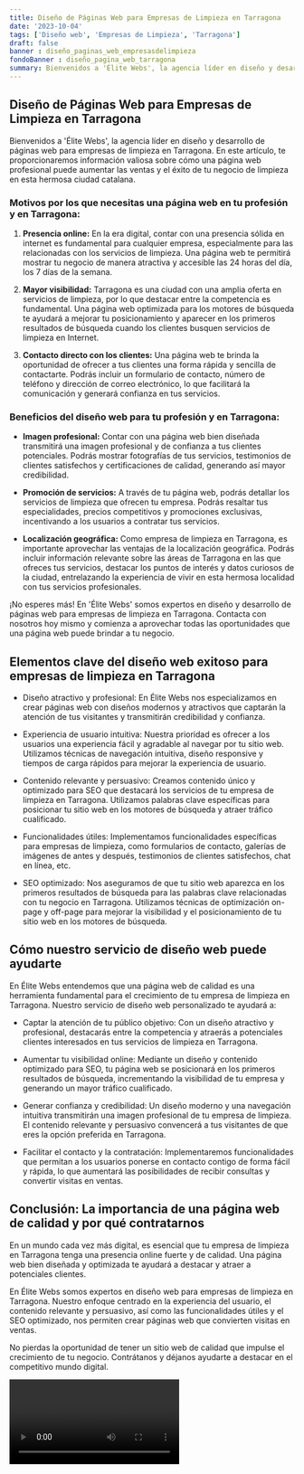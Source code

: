 ```yaml
---
title: Diseño de Páginas Web para Empresas de Limpieza en Tarragona
date: '2023-10-04'
tags: ['Diseño web', 'Empresas de Limpieza', 'Tarragona']
draft: false
banner : diseño_paginas_web_empresasdelimpieza
fondoBanner : diseño_pagina_web_tarragona
summary: Bienvenidos a 'Élite Webs', la agencia líder en diseño y desarrollo de páginas web para empresas de limpieza en Tarragona. En este artículo, te proporcionaremos información valiosa sobre cómo una página web profesional puede aumentar las ventas y el éxito de tu negocio de limpieza en esta hermosa ciudad catalana.
---
```


## Diseño de Páginas Web para Empresas de Limpieza en Tarragona

Bienvenidos a 'Élite Webs', la agencia líder en diseño y desarrollo de páginas web para empresas de limpieza en Tarragona. En este artículo, te proporcionaremos información valiosa sobre cómo una página web profesional puede aumentar las ventas y el éxito de tu negocio de limpieza en esta hermosa ciudad catalana.

### Motivos por los que necesitas una página web en tu profesión y en Tarragona:

1. **Presencia online:** En la era digital, contar con una presencia sólida en internet es fundamental para cualquier empresa, especialmente para las relacionadas con los servicios de limpieza. Una página web te permitirá mostrar tu negocio de manera atractiva y accesible las 24 horas del día, los 7 días de la semana.

2. **Mayor visibilidad:** Tarragona es una ciudad con una amplia oferta en servicios de limpieza, por lo que destacar entre la competencia es fundamental. Una página web optimizada para los motores de búsqueda te ayudará a mejorar tu posicionamiento y aparecer en los primeros resultados de búsqueda cuando los clientes busquen servicios de limpieza en Internet.

3. **Contacto directo con los clientes:** Una página web te brinda la oportunidad de ofrecer a tus clientes una forma rápida y sencilla de contactarte. Podrás incluir un formulario de contacto, número de teléfono y dirección de correo electrónico, lo que facilitará la comunicación y generará confianza en tus servicios.

### Beneficios del diseño web para tu profesión y en Tarragona:

- **Imagen profesional:** Contar con una página web bien diseñada transmitirá una imagen profesional y de confianza a tus clientes potenciales. Podrás mostrar fotografías de tus servicios, testimonios de clientes satisfechos y certificaciones de calidad, generando así mayor credibilidad.

- **Promoción de servicios:** A través de tu página web, podrás detallar los servicios de limpieza que ofrecen tu empresa. Podrás resaltar tus especialidades, precios competitivos y promociones exclusivas, incentivando a los usuarios a contratar tus servicios.

- **Localización geográfica:** Como empresa de limpieza en Tarragona, es importante aprovechar las ventajas de la localización geográfica. Podrás incluir información relevante sobre las áreas de Tarragona en las que ofreces tus servicios, destacar los puntos de interés y datos curiosos de la ciudad, entrelazando la experiencia de vivir en esta hermosa localidad con tus servicios profesionales.

¡No esperes más! En 'Élite Webs' somos expertos en diseño y desarrollo de páginas web para empresas de limpieza en Tarragona. Contacta con nosotros hoy mismo y comienza a aprovechar todas las oportunidades que una página web puede brindar a tu negocio.

<GifSeo />

<Cta />

## Elementos clave del diseño web exitoso para empresas de limpieza en Tarragona

- Diseño atractivo y profesional: En Élite Webs nos especializamos en crear páginas web con diseños modernos y atractivos que captarán la atención de tus visitantes y transmitirán credibilidad y confianza.

- Experiencia de usuario intuitiva: Nuestra prioridad es ofrecer a los usuarios una experiencia fácil y agradable al navegar por tu sitio web. Utilizamos técnicas de navegación intuitiva, diseño responsive y tiempos de carga rápidos para mejorar la experiencia de usuario.

- Contenido relevante y persuasivo: Creamos contenido único y optimizado para SEO que destacará los servicios de tu empresa de limpieza en Tarragona. Utilizamos palabras clave específicas para posicionar tu sitio web en los motores de búsqueda y atraer tráfico cualificado.

- Funcionalidades útiles: Implementamos funcionalidades específicas para empresas de limpieza, como formularios de contacto, galerías de imágenes de antes y después, testimonios de clientes satisfechos, chat en línea, etc.

- SEO optimizado: Nos aseguramos de que tu sitio web aparezca en los primeros resultados de búsqueda para las palabras clave relacionadas con tu negocio en Tarragona. Utilizamos técnicas de optimización on-page y off-page para mejorar la visibilidad y el posicionamiento de tu sitio web en los motores de búsqueda.

## Cómo nuestro servicio de diseño web puede ayudarte

En Élite Webs entendemos que una página web de calidad es una herramienta fundamental para el crecimiento de tu empresa de limpieza en Tarragona. Nuestro servicio de diseño web personalizado te ayudará a:

- Captar la atención de tu público objetivo: Con un diseño atractivo y profesional, destacarás entre la competencia y atraerás a potenciales clientes interesados en tus servicios de limpieza en Tarragona.

- Aumentar tu visibilidad online: Mediante un diseño y contenido optimizado para SEO, tu página web se posicionará en los primeros resultados de búsqueda, incrementando la visibilidad de tu empresa y generando un mayor tráfico cualificado.

- Generar confianza y credibilidad: Un diseño moderno y una navegación intuitiva transmitirán una imagen profesional de tu empresa de limpieza. El contenido relevante y persuasivo convencerá a tus visitantes de que eres la opción preferida en Tarragona.

- Facilitar el contacto y la contratación: Implementaremos funcionalidades que permitan a los usuarios ponerse en contacto contigo de forma fácil y rápida, lo que aumentará las posibilidades de recibir consultas y convertir visitas en ventas.

## Conclusión: La importancia de una página web de calidad y por qué contratarnos

En un mundo cada vez más digital, es esencial que tu empresa de limpieza en Tarragona tenga una presencia online fuerte y de calidad. Una página web bien diseñada y optimizada te ayudará a destacar y atraer a potenciales clientes.

En Élite Webs somos expertos en diseño web para empresas de limpieza en Tarragona. Nuestro enfoque centrado en la experiencia del usuario, el contenido relevante y persuasivo, así como las funcionalidades útiles y el SEO optimizado, nos permiten crear páginas web que convierten visitas en ventas.

No pierdas la oportunidad de tener un sitio web de calidad que impulse el crecimiento de tu negocio. Contrátanos y déjanos ayudarte a destacar en el competitivo mundo digital.

<Video />

<CtaBot job='Empresas de Limpieza' city='Tarragona'/>

<Gmaps query='Tarragona+españa+maps' />